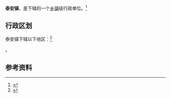 {{中国乡级行政区|51/05/02/102/000}}

'''泰安镇'''，是{{PRC admin/fullname|51/05/02/102/000|3}}下辖的一个[[乡镇|乡镇]]级行政单位。<ref>{{PRC admin/ref sgc|{{PRC admin/parent|51/05/02/102/000}}}}</ref>

== 行政区划 ==

泰安镇下辖以下地区：<ref>{{PRC admin/ref sgc|51/05/02/102/000}}</ref>

{{PRC admin/children|51/05/02/102/000}}。

== 参考资料 ==

{{reflist}}

{{行政区划小作品}}
{{PRC admin/navcat|51/05/02/102/000}}